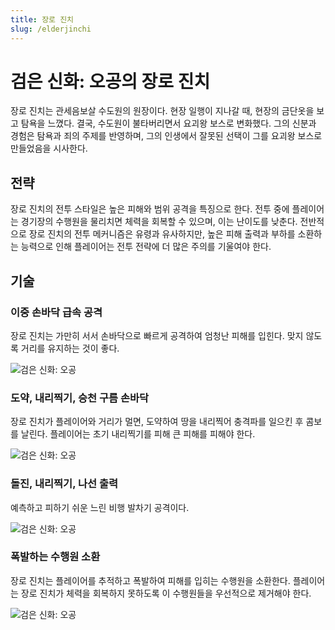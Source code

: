 ```yaml
---
title: 장로 진치
slug: /elderjinchi
---
```


# 검은 신화: 오공의 장로 진치

장로 진치는 관세음보살 수도원의 원장이다. 현장 일행이 지나갈 때, 현장의 금단옷을 보고 탐욕을 느꼈다. 결국, 수도원이 불타버리면서 요괴왕 보스로 변화했다. 그의 신분과 경험은 탐욕과 죄의 주제를 반영하며, 그의 인생에서 잘못된 선택이 그를 요괴왕 보스로 만들었음을 시사한다.

## 전략

장로 진치의 전투 스타일은 높은 피해와 범위 공격을 특징으로 한다. 전투 중에 플레이어는 경기장의 수행원을 물리치면 체력을 회복할 수 있으며, 이는 난이도를 낮춘다. 전반적으로 장로 진치의 전투 메커니즘은 유령과 유사하지만, 높은 피해 출력과 부하를 소환하는 능력으로 인해 플레이어는 전투 전략에 더 많은 주의를 기울여야 한다.

## 기술

### 이중 손바닥 급속 공격

장로 진치는 가만히 서서 손바닥으로 빠르게 공격하여 엄청난 피해를 입힌다. 맞지 않도록 거리를 유지하는 것이 좋다.

<img src="https://image.informedainews.com/j1.gif" alt="검은 신화: 오공"/>

### 도약, 내리찍기, 승천 구름 손바닥

장로 진치가 플레이어와 거리가 멀면, 도약하여 땅을 내리찍어 충격파를 일으킨 후 콤보를 날린다. 플레이어는 초기 내리찍기를 피해 큰 피해를 피해야 한다.

<img src="https://image.informedainews.com/j2.gif" alt="검은 신화: 오공"/>

### 돌진, 내리찍기, 나선 출력

예측하고 피하기 쉬운 느린 비행 발차기 공격이다.

<img src="https://image.informedainews.com/j3.gif" alt="검은 신화: 오공"/>

### 폭발하는 수행원 소환

장로 진치는 플레이어를 추적하고 폭발하여 피해를 입히는 수행원을 소환한다. 플레이어는 장로 진치가 체력을 회복하지 못하도록 이 수행원들을 우선적으로 제거해야 한다.

<img src="https://image.informedainews.com/j4.gif" alt="검은 신화: 오공"/>